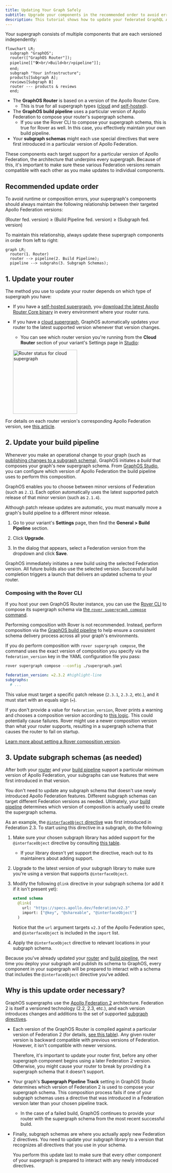 ```yaml
---
title: Updating Your Graph Safely
subtitle: Upgrade your components in the recommended order to avoid errors
description: This tutorial shows how to update your federated GraphQL API safely. Upgrade your components in the recommended order to avoid errors.
---
```


Your supergraph consists of multiple components that are each versioned independently:

```mermaid
flowchart LR;
  subgraph "GraphOS";
  router(["GraphOS Router"]);
  pipeline[["🛠<br/>Build<br/>pipeline"]];
  end;
  subgraph "Your infrastructure";
  products[Subgraph A];
  reviews[Subgraph B]
  router --- products & reviews
  end;
```

- The **GraphOS Router** is based on a version of the Apollo Router Core.
  - This is true for all supergraph types ([cloud](./#cloud-supergraphs) and [self-hosted](./#self-hosted-supergraphs)).
- The **GraphOS build pipeline** uses a particular version of Apollo Federation to compose your router's supergraph schema.
  - If you use the Rover CLI to compose your supergraph schema, this is true for Rover as well. In this case, you effectively maintain your own build pipeline.
- Your **subgraph schemas** might each use special directives that were first introduced in a particular version of Apollo Federation.

These components each target support for a particular version of Apollo Federation, the architecture that underpins every supergraph. Because of this, it's important to make sure these various Federation versions remain compatible with each other as you make updates to individual components.

## Recommended update order

To avoid runtime or composition errors, your supergraph's components should always maintain the following relationship between their targeted Apollo Federation versions:

<Note>

(Router fed. version) ≥ (Build Pipeline fed. version) ≥ (Subgraph fed. version)

</Note>

To maintain this relationship, always update these supergraph components in order from left to right:

```mermaid
graph LR;
  router(1. Router)
  router --> pipeline(2. Build Pipeline);
  pipeline --> subgrahs(3. Subgraph Schemas);
```

## 1. Update your router

The method you use to update your router depends on which type of supergraph you have:

- If you have a [self-hosted supergraph](./#self-hosted-supergraphs), you [download the latest Apollo Router Core binary](/router/quickstart#1-download-and-extract-the-apollo-router-binary) in every environment where your router runs.

- If you have a [cloud supergraph](./#cloud-supergraphs), GraphOS automatically updates your router to the latest supported version whenever that version changes.

  - You can see which router version you're running from the **Cloud Router** section of your variant's Settings page in [Studio](https://studio.apollographql.com/?referrer=docs-content):

  <img
    src="../../img/router-status.jpg"
    class="screenshot"
    width="200"
    alt="Router status for cloud supergraph"
  />

For details on each router version's corresponding Apollo Federation version, see [this article](/router/federation-version-support#support-table).

## 2. Update your build pipeline

Whenever you make an operational change to your graph (such as [publishing changes to a subgraph schema](../delivery/publishing-schemas/#publish-subgraph-schemas)), GraphOS initiates a _build_ that composes your graph's new supergraph schema. From [GraphOS Studio](https://studio.apollographql.com/?referrer=docs-content), you can configure which version of Apollo Federation the build pipeline uses to perform this composition.

<Note>

GraphOS enables you to choose between minor versions of Federation (such as `2.1`). Each option automatically uses the latest supported patch release of that minor version (such as `2.1.4`).

Although patch release updates are automatic, you must manually move a graph's build pipeline to a different minor release.

</Note>

1. Go to your variant's **Settings** page, then find the **General > Build Pipeline** section.

2. Click **Upgrade**.

3. In the dialog that appears, select a Federation version from the dropdown and click **Save**.

GraphOS immediately initiates a new build using the selected Federation version. All future builds also use the selected version.
Successful build completion triggers a launch that delivers an updated schema to your router.

### Composing with the Rover CLI

If you host your own GraphOS Router instance, you can use the [Rover CLI](/rover/) to compose its supergraph schema via [the `rover supergraph compose` command](/rover/commands/supergraphs#composing-a-supergraph-schema).

<Note>

Performing composition with Rover is not recommended. Instead, perform composition via the [GraphOS build pipeline](#2-update-your-build-pipeline) to help ensure a consistent schema delivery process across all your graph's environments.

</Note>

If you do perform composition with `rover supergraph compose`, the command uses the exact version of composition you specify via the `federation_version` key in the YAML configuration file you pass:

```bash showLineNumbers=false
rover supergraph compose --config ./supergraph.yaml
```

```yaml title="supergraph.yaml"
federation_version: =2.3.2 #highlight-line
subgraphs:
  # ...
```

This value must target a specific patch release (`2.3.1`, `2.3.2`, etc.), and it must start with an equals sign (`=`).

<Caution>

If you don't provide a value for `federation_version`, Rover prints a warning and chooses a composition version according to [this logic](/rover/commands/supergraphs#automatic-updates). This could potentially cause failures. Rover might use a newer composition version than what your router supports, resulting in a supergraph schema that causes the router to fail on startup.

[Learn more about setting a Rover composition version](/rover/commands/supergraphs#setting-a-composition-version).

</Caution>

## 3. Update subgraph schemas (as needed)

After both your [router](#1-update-your-router) and your [build pipeline](#2-update-your-build-pipeline) support a particular minimum version of Apollo Federation, your subgraphs can use features that were first introduced in that version.

<Note>

You don't need to update any subgraph schema that doesn't use newly introduced Apollo Federation features. Different subgraph schemas can target different Federation versions as needed. Ultimately, your [build pipeline](#2-update-your-build-pipeline) determines which version of composition is actually used to create the supergraph schema.

</Note>

As an example, the [`@interfaceObject` directive](/federation/federated-types/federated-directives#interfaceobject) was first introduced in Federation 2.3. To start using this directive in a subgraph, do the following:

1. Make sure your chosen subgraph library has added support for the `@interfaceObject` directive by consulting [this table](/federation/building-supergraphs/supported-subgraphs/).
   - If your library doesn't yet support the directive, reach out to its maintainers about adding support.
2. Upgrade to the latest version of your subgraph library to make sure you're using a version that supports `@interfaceObject`.
3. Modify the following `@link` directive in your subgraph schema (or add it if it isn't present yet):

   ```graphql
   extend schema
     @link(
       url: "https://specs.apollo.dev/federation/v2.3"
       import: ["@key", "@shareable", "@interfaceObject"]
     )
   ```

   Notice that the `url` argument targets `v2.3` of the Apollo Federation spec, and `@interfaceObject` is included in the `import` list.

4. Apply the `@interfaceObject` directive to relevant locations in your subgraph schema.

Because you've already updated your [router](#1-update-your-router) and [build pipeline](#2-update-your-build-pipeline), the next time you deploy your subgraph and publish its schema to GraphOS, every component in your supergraph will be prepared to interact with a schema that includes the `@interfaceObject` directive you've added.

## Why is this update order necessary?

GraphOS supergraphs use the [Apollo Federation 2](/federation/) architecture. Federation 2 is itself a versioned technology (2.2, 2.3, etc.), and each version introduces changes and additions to the set of supported [subgraph directives](/federation/federated-types/federated-directives/).

- Each version of the GraphOS Router is compiled against a particular version of Federation 2 (for details, [see this table](/router/federation-version-support)). Any given router version is backward compatible with previous versions of Federation. However, it isn't compatible with newer versions.

  Therefore, it's important to update your router first, before any other supergraph component begins using a later Federation 2 version. Otherwise, you might cause your router to break by providing it a supergraph schema that it doesn't support.

- Your graph's **Supergraph Pipeline Track** setting in GraphOS Studio determines which version of Federation 2 is used to compose your supergraph schema. This composition process fails if one of your subgraph schemas uses a directive that was introduced in a Federation version later than your chosen pipeline track.

  - In the case of a failed build, GraphOS continues to provide your router with the supergraph schema from the most recent successful build.

- Finally, subgraph schemas are where you actually apply new Federation 2 directives. You need to update your subgraph library to a version that recognizes all directives that you use in your schema.

  You perform this update last to make sure that every other component of your supergraph is prepared to interact with any newly introduced directives.

